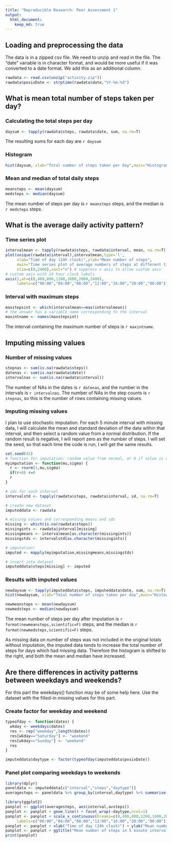 ```yaml
---
title: "Reproducible Research: Peer Assessment 1"
output: 
  html_document:
    keep_md: true
---
```


## Loading and preprocessing the data

The data is in a zipped csv file. We need to unzip and read in the file.
The "date" variable is in character format, and would be more useful if it was converted to a date format.  We add this as an additional column.

```r
rawdata <- read.csv(unzip("activity.zip"))
rawdata$posixDate <- strptime(rawdata$date,"%Y-%m-%d")
```

## What is mean total number of steps taken per day?

### Calculating the total steps per day

```r
daysum <- tapply(rawdata$steps, rawdata$date, sum, na.rm=T)
```

The resulting sums for each day are `r daysum`

### Histogram

```r
hist(daysum, xlab="Total number of steps taken per day",main="Histogram of daily step totals")
```

### Mean and median of total daily steps

```r
meansteps <- mean(daysum)
medsteps <- median(daysum)
```

The mean number of steps per day is `r meansteps` steps, and the median is `r medsteps` steps.

## What is the average daily activity pattern?

### Time series plot

```r
intervalmean <- tapply(rawdata$steps, rawdata$interval, mean, na.rm=T)
plot(unique(rawdata$interval),intervalmean,type='l',
     xlab="Time of day (24h clock)",ylab="Mean number of steps",
     main="Time series plot of average numbers of steps at different times of day",
     xlim=c(0,2400),xaxt="n") # suppress x axis to allow custom axis
# custom axis with 24 hour clock labels
axis(1,at=c(0,400,800,1200,1600,2000,2400),
     labels=c("00:00","04:00","08:00","12:00","16:00","20:00","00:00")) 
```

### Interval with maximum steps

```r
maxstepsint <- which(intervalmean==max(intervalmean))
# the answer has a variable name corresponding to the interval
maxintname <- names(maxstepsint)
```

The interval containing the maximum number of steps is `r maxintname`.

## Imputing missing values

### Number of missing values

```r
stepnas <- sum(is.na(rawdata$steps))
datenas <- sum(is.na(rawdata$date))
intervalnas <- sum(is.na(rawdata$interval))
```

The number of NAs in the dates is `r datenas`, and the number in the intervals is `r intervalnas`.  The number of NAs in the step counts is `r stepnas`, so this is the number of rows containing missing values.

### Imputing missing values

I plan to use stochastic imputation.  For each 5 minute interval with missing data, I will calculate the mean and standard deviation of the data within that interval, and then select a random value from a normal distribution.  If the random result is negative, I will report zero as the number of steps.  I will set the seed, so that each time the code is run, I will get the same results.

```r
set.seed(42)
# function for imputation: random value from normal, or 0 if value is negative
myimputation <- function(mu,sigma) { 
  r <- rnorm(1,mu,sigma)
  if(r<0) r=0
  r
}

# sds for each interval
intervalstd <- tapply(rawdata$steps, rawdata$interval, sd, na.rm=T)

# create new dataset
imputeddata <- rawdata

# missing values and corresponding means and sds
missing <- which(is.na(rawdata$steps))
missingints <- rawdata$interval[missing]
missingmeans <- intervalmean[as.character(missingints)]
missingstds <- intervalstd[as.character(missingints)]

# imputation!
imputed <- mapply(myimputation,missingmeans,missingstds)

# insert into dataset
imputeddata$steps[missing] <- imputed
```

### Results with imputed values

```r
newdaysum <- tapply(imputeddata$steps, imputeddata$date, sum, na.rm=T)
hist(newdaysum, xlab="Total number of steps taken per day",main="Histogram of daily step totals with imputation")

newmeansteps <- mean(newdaysum)
newmedsteps <- median(newdaysum)
```

The mean number of steps per day after imputation is `r format(newmeansteps,scientific=F)` steps, and the median is `r format(newmedsteps,scientific=F)` steps.

As missing data on number of steps was not included in the original totals without imputation, the imputed data tends to increase the total number of steps for days which had missing data.  Therefore the histogram is shifted to the right, and both the mean and median have increased.

## Are there differences in activity patterns between weekdays and weekends?

For this part the weekdays() function may be of some help here. Use the dataset with the filled-in missing values for this part.

### Create factor for weekday and weekend

```r
typeofday <- function(dates) {
  wkday <- weekdays(dates)
  res <- rep("weekday",length(dates))
  res[wkday=="Saturday"] <- "weekend"
  res[wkday=="Sunday"] <- "weekend"
  res
}

imputeddata$daytype <- factor(typeofday(imputeddata$posixDate))
```

### Panel plot comparing weekdays to weekends

```r
library(dplyr)
paneldata <- imputeddata[c("interval","steps","daytype")]
averagesteps <- paneldata %>% group_by(interval,daytype) %>% summarise(avsteps=mean(steps))

library(ggplot2)
panplot <- ggplot(averagesteps, aes(interval,avsteps))
panplot <- panplot + geom_line() + facet_wrap(~daytype,ncol=1) 
panplot <- panplot + scale_x_continuous(breaks=c(0,400,800,1200,1600,2000,2400),
     labels=c("00:00","04:00","08:00","12:00","16:00","20:00","00:00"))
panplot <- panplot + xlab("Time of day (24h clock)") + ylab("Mean number of steps")
panplot <- panplot + ggtitle("Mean number of steps in 5 minute intervals")
print(panplot)

```


